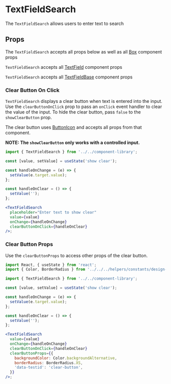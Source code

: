 


# TextFieldSearch

The `TextFieldSearch` allows users to enter text to search

<Canvas>
  <Story id="components-componentlibrary-textfieldsearch--default-story" />
</Canvas>

## Props

The `TextFieldSearch` accepts all props below as well as all [Box](/docs/components-ui-box--default-story#props) component props

<ArgsTable of={TextFieldSearch} />

`TextFieldSearch` accepts all [TextField](/docs/components-componentlibrary-textfield--default-story#props)
component props

<ArgsTable of={TextField} />

`TextFieldSearch` accepts all [TextFieldBase](/docs/components-componentlibrary-textfieldbase--default-story#props)
component props

<ArgsTable of={TextFieldBase} />

### Clear Button On Click

`TextFieldSearch` displays a clear button when text is entered into the input. Use the `clearButtonOnClick` prop to pass an `onClick` event handler to clear the value of the input. To hide the clear button, pass `false` to the `showClearButton` prop.

The clear button uses [ButtonIcon](/docs/components-componentlibrary-buttonicon--default-story) and accepts all props from that component.

**NOTE: The `showClearButton` only works with a controlled input.**

<Canvas>
  <Story id="components-componentlibrary-textfieldsearch--clear-button-on-click" />
</Canvas>

```jsx
import { TextFieldSearch } from '../../component-library';

const [value, setValue] = useState('show clear');

const handleOnChange = (e) => {
  setValue(e.target.value);
};

const handleOnClear = () => {
  setValue('');
};

<TextFieldSearch
  placeholder="Enter text to show clear"
  value={value}
  onChange={handleOnChange}
  clearButtonOnClick={handleOnClear}
/>;
```

### Clear Button Props

Use the `clearButtonProps` to access other props of the clear button.

<Canvas>
  <Story id="components-componentlibrary-textfieldsearch--clear-button-props" />
</Canvas>

```jsx
import React, { useState } from 'react';
import { Color, BorderRadius } from '../../../helpers/constants/design-system';

import { TextFieldSearch } from '../../component-library';

const [value, setValue] = useState('show clear');

const handleOnChange = (e) => {
  setValue(e.target.value);
};

const handleOnClear = () => {
  setValue('');
};

<TextFieldSearch
  value={value}
  onChange={handleOnChange}
  clearButtonOnClick={handleOnClear}
  clearButtonProps={{
    backgroundColor: Color.backgroundAlternative,
    borderRadius: BorderRadius.XS,
    'data-testid': 'clear-button',
  }}
/>;
```

